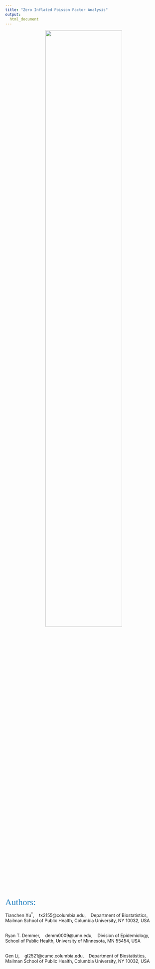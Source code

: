 ```yaml
---
title: "Zero Inflated Poisson Factor Analysis"
output: 
  html_document
---
```


<center><img src = "images/cover.png" style = "width:70%"> </center>

<br>
<br>
<!-- <span style="color:#2C85C2; font-family: Babas; font-size: 1em;">Final Project for Dr. Jeff Goldsmith's Course - [P8105 Data Science I](https://p8105.com)</span><right><img src = "images/sticker.jpg" style = "width:5%"> </right></br> -->
<span style="color:#2C85C2; font-family: Babas; font-size: 2em;">Authors: </span>

Tianchen Xu$^{*}$, &nbsp;&nbsp; tx2155\@columbia.edu,  &nbsp;&nbsp; Department of Biostatistics, Mailman School of Public Health, Columbia University, NY 10032, USA <br><br>

Ryan T. Demmer, &nbsp;&nbsp; demm0009\@umn.edu,  &nbsp;&nbsp; Division of Epidemiology, School of Public Health, University of Minnesota, MN 55454, USA <br><br>

Gen Li, &nbsp;&nbsp; gl2521\@cumc.columbia.edu,   &nbsp;&nbsp; Department of Biostatistics, Mailman School of Public Health, Columbia University, NY 10032, USA


